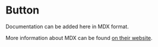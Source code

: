 # Button

Documentation can be added here in MDX format.

More information about MDX can be found [on their website](https://mdxjs.com/).